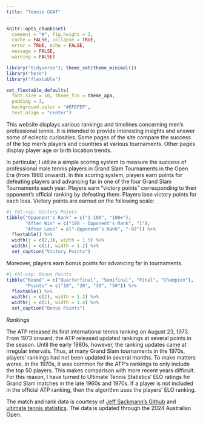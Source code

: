 ```yaml
---
title: "Tennis GOAT"
---
```


```r
knitr::opts_chunk$set(
  comment = "#", fig.height = 3, 
  cache = FALSE, collapse = TRUE,
  error = TRUE, echo = FALSE,
  message = FALSE,
  warning = FALSE)
```

```r
library("tidyverse"); theme_set(theme_minimal())
library("here")
library("flextable")

set_flextable_defaults(
  font.size = 10, theme_fun = theme_apa,
  padding = 3,
  background.color = "#EFEFEF",
  text.align = "center")
```

This website displays various rankings and timelines concerning men's professional tennis. It is intended to provide interesting insights and answer some of eclectic curiosities. Some pages of the site compare the success of the top men's players and countries at various tournaments. Other pages display player age or birth location trends.

In particular, I utilize a simple scoring system to measure the success of professional male tennis players in Grand Slam Tournaments in the Open Era (from 1968 onward). In this scoring system, players earn points for defeating players and advancing far in one of the four Grand Slam Tournaments each year. Players earn "victory points" corresponding to their opponent's official ranking by defeating them. Players lose victory points for each loss. Victory points are earned on the following scale:

```r
#| tbl-cap: Victory Points
tibble("Opponent's Rank" = c("1-100", "100+"),
       "After Win" = c("100 - Opponent's Rank", "1"),
       "After Loss" = c("-Opponent's Rank", "-99")) %>%
  flextable() %>%
  width(j = c(2,3), width = 1.5) %>%
  width(j = c(1), width = 1.2) %>%
  set_caption("Victory Points")
```

Moreover, players earn bonus points for advancing far in tournaments.

```r
#| tbl-cap: Bonus Points
tibble("Round" = c("Quarterfinal", "Semifinal", "Final", "Champion"),
       "Points" = c("10", "20", "30", "50")) %>%
  flextable() %>%
  width(j = c(2), width = 1.2) %>%
  width(j = c(1), width = 1.4) %>%
  set_caption("Bonus Points")
```

*Rankings*

The ATP released its first international tennis ranking on August 23, 1973. From 1973 onward, the ATP released updated rankings at several points in the season. Until the early 1980s, however, the ranking updates came at irregular intervals. Thus, at many Grand Slam tournaments in the 1970s, players' rankings had not been updated in several months. To make matters worse, in the 1970s, it was common for the ATP's rankings to only include the top 50 players. This makes comparison with more recent years difficult. For this reason, I have turned to Ultimate Tennis Statistics' ELO ratings for Grand Slam matches in the late 1960s and 1970s. If a player is not included in the official ATP ranking, then the algorithm uses the players' ELO ranking.


The match and rank data is courtesy of [Jeff Sackmann's Github](https://github.com/JeffSackmann/tennis_atp) and [ultimate tennis statistics](https://www.ultimatetennisstatistics.com). The data is updated through the 2024 Australian Open.






